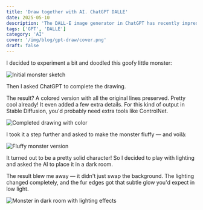 ```yaml
---
title: 'Draw together with AI. ChatGPT DALLE'
date: 2025-05-10
description: 'The DALL·E image generator in ChatGPT has recently impressed me not just with its ability to create images from text, but also with how well it can finish a drawing based on a super simple sketch — the kind a kid could make.'
tags: ['GPT', 'DALLE']
category: 'AI'
cover: '/img/blog/gpt-draw/cover.png'
draft: false
---
```


I decided to experiment a bit and doodled this goofy little monster:

![Initial monster sketch](./image1.png)

Then I asked ChatGPT to complete the drawing.

The result? A colored version with all the original lines preserved. Pretty cool already! It even added a few extra details. For this kind of output in Stable Diffusion, you'd probably need extra tools like ControlNet.

![Completed drawing with color](./image2.png)

I took it a step further and asked to make the monster fluffy — and voilà:

![Fluffy monster version](./image3.png)

It turned out to be a pretty solid character! So I decided to play with lighting and asked the AI to place it in a dark room.

The result blew me away — it didn't just swap the background. The lighting changed completely, and the fur edges got that subtle glow you'd expect in low light.

![Monster in dark room with lighting effects](./image4.png)

